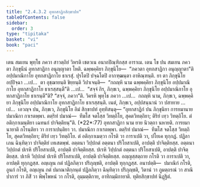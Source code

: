 ```yaml
---
title: "2.4.3.2 อุทกสาฏิกสิกฺขาปท"
tableOfContents: false
sidebar:
  order: 3
type: "tipitaka"
basket: "vi"
book: "paci"
---
```



<DynamicBreadcrumb />

<Division number="887" book="paci">

<Paragraph number="2791" book="paci">
เตน สมเยน พุทฺโธ ภควา สาวตฺถิยํ วิหรติ เชตวเน อนาถปิณฺฑิกสฺส อาราเม. เตน โข ปน สมเยน ภควตา ภิกฺขุนีนํ อุทกสาฏิกา อนุญฺญาตา โหติ. ฉพฺพคฺคิยา ภิกฺขุนิโย—  “ภควตา อุทกสาฏิกา อนุญฺญาตา”ติ อปฺปมาณิกาโย อุทกสาฏิกาโย ธาเรสุํ. ปุรโตปิ ปจฺฉโตปิ อากฑฺฒนฺตา อาหิณฺฑนฺติ.
</Paragraph>

<Paragraph number="2792" book="paci">
ยา ตา ภิกฺขุนิโย อปฺปิจฺฉา …เป…  ตา อุชฺฌายนฺติ ขิยฺยนฺติ วิปาเจนฺติ—  “กถญฺหิ นาม ฉพฺพคฺคิยา ภิกฺขุนิโย อปฺปมาณิกาโย อุทกสาฏิกาโย ธาเรสฺสนฺตี”ติ …เป…  “สจฺจํ กิร, ภิกฺขเว, ฉพฺพคฺคิยา ภิกฺขุนิโย อปฺปมาณิกาโย อุทกสาฏิกาโย ธาเรนฺตี”ติ? “สจฺจํ, ภควา”ติ. วิครหิ พุทฺโธ ภควา …เป…  กถญฺหิ นาม, ภิกฺขเว, ฉพฺพคฺคิยา ภิกฺขุนิโย อปฺปมาณิกาโย อุทกสาฏิกาโย ธาเรสฺสนฺติ. เนตํ, ภิกฺขเว, อปฺปสนฺนานํ วา ปสาทาย …เป…  เอวญฺจ ปน, ภิกฺขเว, ภิกฺขุนิโย อิมํ สิกฺขาปทํ อุทฺทิสนฺตุ—
</Paragraph>

</Division>
<Division number="888" book="paci">

<Paragraph number="2793" book="paci">
<Emphasis>“อุทกสาฏิกํ ปน ภิกฺขุนิยา การยมานาย ปมาณิกา กาเรตพฺพา. ตตฺริทํ ปมาณํ—  ทีฆโส จตโสฺส วิทตฺถิโย, สุคตวิทตฺถิยา; ติริยํ เทฺว วิทตฺถิโย. ตํ อติกฺกาเมนฺติยา เฉทนกํ ปาจิตฺติยนฺ”</Emphasis>ติ. (*22*:<Emphasis>77</Emphasis>)
</Paragraph>

</Division>
<Division number="889" book="paci">

<Paragraph number="2794" book="paci">
<Emphasis>อุทกสาฏิกา</Emphasis> นาม ยาย นิวตฺถา นหายติ.
</Paragraph>

<Paragraph number="2795" book="paci">
<Emphasis>การยมานายา</Emphasis>ติ กโรนฺติยา วา การาเปนฺติยา วา.
</Paragraph>

<Paragraph number="2796" book="paci">
ปมาณิกา กาเรตพฺพา. ตตฺริทํ ปมาณํ—  ทีฆโส จตโสฺส วิทตฺถิโย, สุคตวิทตฺถิยา; ติริยํ เทฺว วิทตฺถิโย. ตํ อติกฺกาเมตฺวา กโรติ วา การาเปติ วา, ปโยเค ทุกฺกฏํ. ปฏิลาเภน ฉินฺทิตฺวา ปาจิตฺติยํ เทเสตพฺพํ.
</Paragraph>

</Division>
<Division number="890" book="paci">

<Paragraph number="2797" book="paci">
อตฺตนา วิปฺปกตํ อตฺตนา ปริโยสาเปติ, อาปตฺติ ปาจิตฺติยสฺส. อตฺตนา วิปฺปกตํ ปเรหิ ปริโยสาเปติ, อาปตฺติ ปาจิตฺติยสฺส. ปเรหิ วิปฺปกตํ อตฺตนา ปริโยสาเปติ, อาปตฺติ ปาจิตฺติยสฺส. ปเรหิ วิปฺปกตํ ปเรหิ ปริโยสาเปติ, อาปตฺติ ปาจิตฺติยสฺส.
</Paragraph>

<Paragraph number="2798" book="paci">
อญฺญสฺสตฺถาย กโรติ วา การาเปติ วา, อาปตฺติ ทุกฺกฏสฺส. อญฺเญน กตํ ปฏิลภิตฺวา ปริภุญฺชติ, อาปตฺติ ทุกฺกฏสฺส.
</Paragraph>

</Division>
<Division number="891" book="paci">

<Paragraph number="2799" book="paci">
อนาปตฺติ—  ปมาณิกํ กโรติ, อูนกํ กโรติ, อญฺเญน กตํ ปมาณาติกฺกนฺตํ ปฏิลภิตฺวา ฉินฺทิตฺวา ปริภุญฺชติ, วิตานํ วา ภูมตฺถรณํ วา สาณิปาการํ วา ภิสิํ วา พิพฺโพหนํ วา กโรติ, อุมฺมตฺติกาย, อาทิกมฺมิกายาติ.

</Paragraph>
</Division>

<Paragraph number="2800" type="center" book="paci">
ทุติยสิกฺขาปทํ นิฏฺฐิตํ.
</Paragraph>